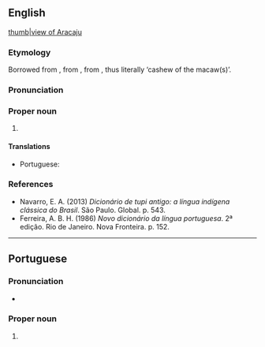 ==English==
{{wikipedia}}
[[file:Curva da Avenida Beira Mar Aracaju.jpg|thumb|view of Aracaju]]

===Etymology===
Borrowed from {{bor|en|pt|Aracaju}}, from {{der|en|tpw|Arákaîu}}, from {{compound|tpw|ará|t1=macaw|akaîu|t2=cashew}}, thus literally ‘cashew of the macaw(s)’.

===Pronunciation===
{{rfp||en|lang=en}}

===Proper noun===
{{en-proper noun}}

# {{place:state capital of Brazil|en|state=Sergipe}}

====Translations====
{{trans-top|state capital of Sergipe, Brazil}}
* Portuguese: {{t+|pt|Aracaju|f}}
{{trans-mid}}
{{trans-bottom}}

===References===
* Navarro, E. A. (2013) ''Dicionário de tupi antigo: a língua indígena clássica do Brasil''. São Paulo. Global. p. 543.
* Ferreira, A. B. H. (1986) ''Novo dicionário da língua portuguesa''. 2ª edição. Rio de Janeiro. Nova Fronteira. p. 152.

----

==Portuguese==

===Pronunciation===
* {{IPA|[aɾakaˈʒu]|lang=pt}}

===Proper noun===
{{pt-proper noun|f}}

# {{place:state capital of Brazil|pt|Aracaju|state=Sergipe}}